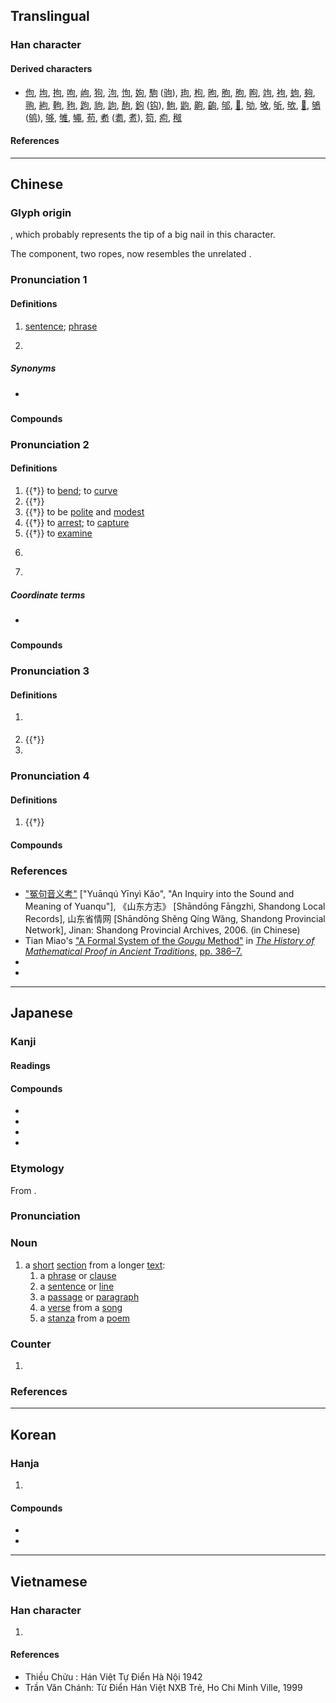 {{also|可|旬|勾}}
{{character info}}
==Translingual==
{{stroke order|strokes=5}}

===Han character===
{{Han char|rn=30|rad=口|as=02|sn=5|four=27620|canj=PR|ids=⿹勹口}}

====Derived characters====
* [[佝]], [[坸]], [[拘]], [[呴]], [[岣]], [[狗]], [[泃]], [[怐]], [[姁]], [[駒]] ([[驹]]), [[玽]], [[枸]], [[昫]], [[朐]], [[胊]], [[眗]], [[竘]], [[袧]], [[蚼]], [[夠]], [[翑]], [[絇]], [[軥]], [[豞]], [[跔]], [[豿]], [[訽]], [[䣱]], [[鉤]] ([[钩]]), [[鮈]], [[鼩]], [[齁]], [[齣]], [[邭]], [[𠛎]], [[劬]], [[敂]], [[斪]], [[欨]], [[𦐛]], [[鴝]] ([[鸲]]), [[够]], [[雊]], [[䵶]], [[苟]], [[耇]] ([[耈]], [[耉]]), [[笱]], [[痀]], [[䅓]]

====References====
{{Han ref|kx=0171.110|dkj=30890|dj=0382.010|hdz=10571.030|uh=53E5}}

----

==Chinese==
{{zh-forms|alt=勾,𠯶,𤖮}}

===Glyph origin===
{{Han etym}}
{{Han compound|丩|口|c1=s|c2=p|ls=psc}}, which probably represents the tip of a big nail in this character.

The {{zh-l|*丩}} component, two ropes, now resembles the unrelated {{zh-l|*勹}}.

===Pronunciation 1===
{{zh-pron
|m=jù
|m-s=
|c=geoi3
|c-t=
|g=
|h=pfs=ki
|j=
|mb=
|md=guó
|mn=kù/zz:kì
|mn-t=
|w=2jy
|x=
|mc=3
|oc=3,3
|ma=y
|cat=n,cls
}}

====Definitions====
{{zh-hanzi}}

# [[sentence]]; [[phrase]]
# {{zh-classifier|[[sentence]]s}}
#: {{zh-x|他 一共 也 沒 說 幾 句 話。|He didn't say much. [lit. He didn't say many sentences.]}}
#: {{zh-x|一 句「多謝」都 冇|without even a '''word''' of "thank you"|C}}

=====Synonyms=====
* {{s|sentence}} {{zh-l|句子}}

====Compounds====
{{zh-der|分句|形容句|對句|句子成分|倒句|彫章鏤句|句度|句型|字句|兩句半|判斷句|句號|包孕句|一字半句|三言兩句|倒裝句|垛句|感嘆句|意謂繁句|句子|句讀|偶句對|句脈|句重音|句點|奇文瑰句|冗詞贅句|單部句|一替一句|尋章摘句|單句對|字斟句酌|句格|句法|名句|例句|單句|句式|命令句|一言半句|俳句|佳句|句斷|沉吟章句|疊句|疑問句|斷章摘句|法句經|概念句|文句|敘述句|樂句|拗句|條件句|排句|換句話說|新句|短句|斷章截句|祈使句|破句|摘句尋章|敘事句|琢句|當句對|摛章繪句|描寫句|搜章擿句|清詞麗句|活句|死句|有無句|斷句|法華文句|章句之徒|集句|竄句|複句|雙部句|絕句|覓句|辭句|警句|陳述句|險句|造句|語句|詞句|章決句斷|章句儒|章句|長句|雕章繢句|長短句|鍊句|錦囊佳句|鉤章棘句|遣辭用句|雕章鏤句|鄙言累句|連句|逐字逐句|繁句|累句|起句|費句|閉門覓句|詩句|表態句|聯句|句字頭|句群}}

===Pronunciation 2===
{{zh-pron
|m=gōu
|c=ngau1
|dial=n
|mc=2
|oc=1,1
|cat=v,n,pn
}}

====Definitions====
{{zh-hanzi}}

# {{†}} to [[bend]]; to [[curve]]
# {{†}} {{zh-alt-form|鉤|[[hook]]}}
# {{†}} to be [[polite]] and [[modest]]
# {{†}} to [[arrest]]; to [[capture]]
# {{†}} to [[examine]]
# {{lb|zh|historical|_|geometry}} {{zh-alt-form|勾|the [[short]]er [[leg]] of a [[right triangle]]}}
# {{surname|zh}}

=====Coordinate terms=====
* {{sense|geometry}} {{zh-l|股}}

====Compounds====
{{zh-der|句驪|句戟|倨句|句踐復國|句吳|句芒|句無|句廉|句卒|高句麗|句股}}

===Pronunciation 3===
{{zh-pron
|m=gòu
|dial=n
|mc=4
|oc=2,2
|cat=v,pn
}}

====Definitions====
{{zh-hanzi}}

# {{zh-used in|句當|dot=,}} {{zh-alt-form|勾當|nocap=1}}
# {{†}} {{zh-alt-form|彀|to [[draw]] a [[bow]]}}
# {{surname|zh}}

===Pronunciation 4===
{{zh-pron
|m=qú
|dial=n
|mc=1
|oc=n,4
|cat=n
}}

====Definitions====
{{zh-noun}}

# {{†}} {{zh-alt-form|絇|a [[kind]] of [[shoe]] [[ornament]] or [[decoration]]}}

====Compounds====
{{zh-der|冤句|宛句}}

===References===
* [http://lib.sdsqw.cn/bin/mse.exe?seachword=&K=fa01&A=7&rec=32&run=13 "冤句音义考"] ["Yuānqú Yīnyì Kǎo", "An Inquiry into the Sound and Meaning of Yuanqu"], 《山东方志》 [Shāndōng Fāngzhì, Shandong Local Records], 山东省情网 [Shāndōng Shěng Qíng Wǎng, Shandong Provincial Network], Jinan: Shandong Provincial Archives, 2006. (in Chinese)
* Tian Miao's [https://books.google.com.sg/books?id=1ML3CwAAQBAJ&pg=PT386 "A Formal System of the ''Gougu'' Method"] in [https://books.google.com.sg/books?id=1ML3CwAAQBAJ ''The History of Mathematical Proof in Ancient Traditions'',] [https://books.google.com.sg/books?id=1ML3CwAAQBAJ&pg=PT386 pp. 386–7.]
* {{R:yue:Hanzi}}
* {{R:twedu|A00497}}

{{zh-cat|Beginning}}

----

==Japanese==

===Kanji===
{{ja-kanji|grade=5|rs=口02}}

====Readings====
{{ja-readings
|goon=く
|kanon=く, こう
|nanori=すく
}}

====Compounds====
{{der-top|Compounds}}
* {{ja-r|一%句|いっ%く}}
* {{ja-r|句%読%点|く%とう%てん}}
* {{ja-r|語%句|ご%く}}
* {{ja-r|聖%句|せい%く}}
{{der-bottom}}

===Etymology===
{{ja-kanjitab|yomi=o|く}}
From {{bor|ja|ltc|-|sort=く}} {{m|zh|句|tr=kju<sup>H</sup>||phrase}}.

===Pronunciation===
{{ja-pron|yomi=goon|く|acc=1|acc_ref=DJR}}

===Noun===
{{ja-noun|く}}

# a [[short]] [[section]] from a longer [[text]]:
## a [[phrase]] or [[clause]]
## a [[sentence]] or [[line]]
## a [[passage]] or [[paragraph]]
## a [[verse]] from a [[song]]
## a [[stanza]] from a [[poem]]

===Counter===
{{ja-pos|counter|く}}

# {{non-gloss definition|[[counter]] for [[stanza]]s from a [[poem]] or for [[haiku]]}}

===References===
<references/>

----

==Korean==

===Hanja===
{{ko-hanja|글귀|구}}

# {{hanja form of|구|[[sentence]]; [[phrase]]}}

====Compounds====
* {{ko-l|구두|periods and commas, sentences and clauses|句讀}}
* {{ko-l|[[구두]][[점]]|punctuation mark|[[句讀]][[點]]}}

----

==Vietnamese==

===Han character===
{{vi-readings|reading=[[câu]], [[cú]], [[cấu]]|rs=口02}}

# {{rfdef|vi|sort=口02}}

====References====
* Thiều Chửu : Hán Việt Tự Điển Hà Nội 1942
* Trần Văn Chánh: Từ Điển Hán Việt NXB Trẻ, Ho Chi Minh Ville, 1999